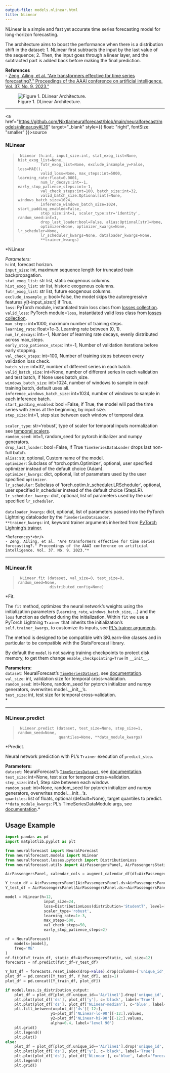 ```yaml
---
output-file: models.nlinear.html
title: NLinear
---
```



NLinear is a simple and fast yet accurate time series forecasting model
for long-horizon forecasting.

The architecture aims to boost the performance when there is a
distribution shift in the dataset: 1. NLinear first subtracts the input
by the last value of the sequence; 2. Then, the input goes through a
linear layer, and the subtracted part is added back before making the
final prediction.

**References**<br/> - [Zeng, Ailing, et al. “Are transformers effective
for time series forecasting?.” Proceedings of the AAAI conference on
artificial intelligence. Vol. 37. No. 9.
2023.”](https://ojs.aaai.org/index.php/AAAI/article/view/26317)<br/>

<figure>
<img src="imgs_models/dlinear.png"
alt="Figure 1. DLinear Architecture." />
<figcaption aria-hidden="true">Figure 1. DLinear
Architecture.</figcaption>
</figure>

------------------------------------------------------------------------

<a
href="https://github.com/Nixtla/neuralforecast/blob/main/neuralforecast/models/nlinear.py#L16"
target="_blank" style={{ float: "right", fontSize: "smaller" }}>source</a>

### NLinear

> ``` text
>  NLinear (h:int, input_size:int, stat_exog_list=None, hist_exog_list=None,
>           futr_exog_list=None, exclude_insample_y=False, loss=MAE(),
>           valid_loss=None, max_steps:int=5000, learning_rate:float=0.0001,
>           num_lr_decays:int=-1, early_stop_patience_steps:int=-1,
>           val_check_steps:int=100, batch_size:int=32,
>           valid_batch_size:Optional[int]=None, windows_batch_size=1024,
>           inference_windows_batch_size=1024, start_padding_enabled=False,
>           step_size:int=1, scaler_type:str='identity', random_seed:int=1,
>           drop_last_loader:bool=False, alias:Optional[str]=None,
>           optimizer=None, optimizer_kwargs=None, lr_scheduler=None,
>           lr_scheduler_kwargs=None, dataloader_kwargs=None,
>           **trainer_kwargs)
> ```

\*NLinear

*Parameters:*<br/> `h`: int, forecast horizon.<br/> `input_size`: int,
maximum sequence length for truncated train backpropagation.<br/>
`stat_exog_list`: str list, static exogenous columns.<br/>
`hist_exog_list`: str list, historic exogenous columns.<br/>
`futr_exog_list`: str list, future exogenous columns.<br/>
`exclude_insample_y`: bool=False, the model skips the autoregressive
features y\[t-input_size:t\] if True.<br/> `loss`: PyTorch module,
instantiated train loss class from [losses
collection](https://nixtla.github.io/neuralforecast/losses.pytorch.html).<br/>
`valid_loss`: PyTorch module=`loss`, instantiated valid loss class from
[losses
collection](https://nixtla.github.io/neuralforecast/losses.pytorch.html).<br/>
`max_steps`: int=1000, maximum number of training steps.<br/>
`learning_rate`: float=1e-3, Learning rate between (0, 1).<br/>
`num_lr_decays`: int=-1, Number of learning rate decays, evenly
distributed across max_steps.<br/> `early_stop_patience_steps`: int=-1,
Number of validation iterations before early stopping.<br/>
`val_check_steps`: int=100, Number of training steps between every
validation loss check.<br/> `batch_size`: int=32, number of different
series in each batch.<br/> `valid_batch_size`: int=None, number of
different series in each validation and test batch, if None uses
batch_size.<br/> `windows_batch_size`: int=1024, number of windows to
sample in each training batch, default uses all.<br/>
`inference_windows_batch_size`: int=1024, number of windows to sample in
each inference batch.<br/> `start_padding_enabled`: bool=False, if True,
the model will pad the time series with zeros at the beginning, by input
size.<br/> `step_size`: int=1, step size between each window of temporal
data.<br/>  
`scaler_type`: str=‘robust’, type of scaler for temporal inputs
normalization see [temporal
scalers](https://nixtla.github.io/neuralforecast/common.scalers.html).<br/>
`random_seed`: int=1, random_seed for pytorch initializer and numpy
generators.<br/> `drop_last_loader`: bool=False, if True
`TimeSeriesDataLoader` drops last non-full batch.<br/> `alias`: str,
optional, Custom name of the model.<br/> `optimizer`: Subclass of
‘torch.optim.Optimizer’, optional, user specified optimizer instead of
the default choice (Adam).<br/> `optimizer_kwargs`: dict, optional, list
of parameters used by the user specified `optimizer`.<br/>
`lr_scheduler`: Subclass of ‘torch.optim.lr_scheduler.LRScheduler’,
optional, user specified lr_scheduler instead of the default choice
(StepLR).<br/> `lr_scheduler_kwargs`: dict, optional, list of parameters
used by the user specified `lr_scheduler`.<br/>  
`dataloader_kwargs`: dict, optional, list of parameters passed into the
PyTorch Lightning dataloader by the `TimeSeriesDataLoader`. <br/>
`**trainer_kwargs`: int, keyword trainer arguments inherited from
[PyTorch Lighning’s
trainer](https://pytorch-lightning.readthedocs.io/en/stable/api/pytorch_lightning.trainer.trainer.Trainer.html?highlight=trainer).<br/>

``` text
*References*<br/>
- Zeng, Ailing, et al. "Are transformers effective for time series forecasting?." Proceedings of the AAAI conference on artificial intelligence. Vol. 37. No. 9. 2023."*
```

------------------------------------------------------------------------

### NLinear.fit

> ``` text
>  NLinear.fit (dataset, val_size=0, test_size=0, random_seed=None,
>               distributed_config=None)
> ```

\*Fit.

The `fit` method, optimizes the neural network’s weights using the
initialization parameters (`learning_rate`, `windows_batch_size`, …) and
the `loss` function as defined during the initialization. Within `fit`
we use a PyTorch Lightning `Trainer` that inherits the initialization’s
`self.trainer_kwargs`, to customize its inputs, see [PL’s trainer
arguments](https://pytorch-lightning.readthedocs.io/en/stable/api/pytorch_lightning.trainer.trainer.Trainer.html?highlight=trainer).

The method is designed to be compatible with SKLearn-like classes and in
particular to be compatible with the StatsForecast library.

By default the `model` is not saving training checkpoints to protect
disk memory, to get them change `enable_checkpointing=True` in
`__init__`.

**Parameters:**<br/> `dataset`: NeuralForecast’s
[`TimeSeriesDataset`](https://nixtlaverse.nixtla.io/neuralforecast/tsdataset.html#timeseriesdataset),
see
[documentation](https://nixtla.github.io/neuralforecast/tsdataset.html).<br/>
`val_size`: int, validation size for temporal cross-validation.<br/>
`random_seed`: int=None, random_seed for pytorch initializer and numpy
generators, overwrites model.\_\_init\_\_’s.<br/> `test_size`: int, test
size for temporal cross-validation.<br/>\*

------------------------------------------------------------------------

### NLinear.predict

> ``` text
>  NLinear.predict (dataset, test_size=None, step_size=1, random_seed=None,
>                   quantiles=None, **data_module_kwargs)
> ```

\*Predict.

Neural network prediction with PL’s `Trainer` execution of
`predict_step`.

**Parameters:**<br/> `dataset`: NeuralForecast’s
[`TimeSeriesDataset`](https://nixtlaverse.nixtla.io/neuralforecast/tsdataset.html#timeseriesdataset),
see
[documentation](https://nixtla.github.io/neuralforecast/tsdataset.html).<br/>
`test_size`: int=None, test size for temporal cross-validation.<br/>
`step_size`: int=1, Step size between each window.<br/> `random_seed`:
int=None, random_seed for pytorch initializer and numpy generators,
overwrites model.\_\_init\_\_’s.<br/> `quantiles`: list of floats,
optional (default=None), target quantiles to predict. <br/>
`**data_module_kwargs`: PL’s TimeSeriesDataModule args, see
[documentation](https://pytorch-lightning.readthedocs.io/en/1.6.1/extensions/datamodules.html#using-a-datamodule).\*

## Usage Example

```python
import pandas as pd
import matplotlib.pyplot as plt

from neuralforecast import NeuralForecast
from neuralforecast.models import NLinear
from neuralforecast.losses.pytorch import DistributionLoss
from neuralforecast.utils import AirPassengersPanel, AirPassengersStatic, augment_calendar_df

AirPassengersPanel, calendar_cols = augment_calendar_df(df=AirPassengersPanel, freq='M')

Y_train_df = AirPassengersPanel[AirPassengersPanel.ds<AirPassengersPanel['ds'].values[-12]] # 132 train
Y_test_df = AirPassengersPanel[AirPassengersPanel.ds>=AirPassengersPanel['ds'].values[-12]].reset_index(drop=True) # 12 test

model = NLinear(h=12,
                 input_size=24,
                 loss=DistributionLoss(distribution='StudentT', level=[80, 90], return_params=True),
                 scaler_type='robust',
                 learning_rate=1e-3,
                 max_steps=500,
                 val_check_steps=50,
                 early_stop_patience_steps=2)

nf = NeuralForecast(
    models=[model],
    freq='ME'
)
nf.fit(df=Y_train_df, static_df=AirPassengersStatic, val_size=12)
forecasts = nf.predict(futr_df=Y_test_df)

Y_hat_df = forecasts.reset_index(drop=False).drop(columns=['unique_id','ds'])
plot_df = pd.concat([Y_test_df, Y_hat_df], axis=1)
plot_df = pd.concat([Y_train_df, plot_df])

if model.loss.is_distribution_output:
    plot_df = plot_df[plot_df.unique_id=='Airline1'].drop('unique_id', axis=1)
    plt.plot(plot_df['ds'], plot_df['y'], c='black', label='True')
    plt.plot(plot_df['ds'], plot_df['NLinear-median'], c='blue', label='median')
    plt.fill_between(x=plot_df['ds'][-12:], 
                    y1=plot_df['NLinear-lo-90'][-12:].values, 
                    y2=plot_df['NLinear-hi-90'][-12:].values,
                    alpha=0.4, label='level 90')
    plt.grid()
    plt.legend()
    plt.plot()
else:
    plot_df = plot_df[plot_df.unique_id=='Airline1'].drop('unique_id', axis=1)
    plt.plot(plot_df['ds'], plot_df['y'], c='black', label='True')
    plt.plot(plot_df['ds'], plot_df['NLinear'], c='blue', label='Forecast')
    plt.legend()
    plt.grid()
```

